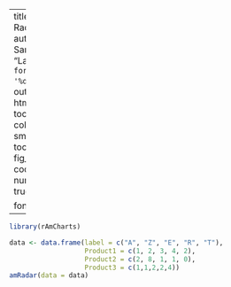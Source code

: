 
---
title: "Sample Radar Charts" 
author: "Author: Sarah Allen"
date: "Last update: `r format(Sys.time(), '%d %B, %Y')`" 
output:
  html_document:
    toc: true
    toc_float:
        collapsed: true
        smooth_scroll: true
    toc_depth: 3
    fig_caption: yes
    code_folding: show
    number_sections: true

fontsize: 14pt
---

<!---
rscript -e "rmarkdown::render('data.rmd', c('html_document'), clean=FALSE)"
-->
```r
library(rAmCharts)
```


```r
data <- data.frame(label = c("A", "Z", "E", "R", "T"),
                   Product1 = c(1, 2, 3, 4, 2), 
                   Product2 = c(2, 8, 1, 1, 0),
                   Product3 = c(1,1,2,2,4))
amRadar(data = data)
```